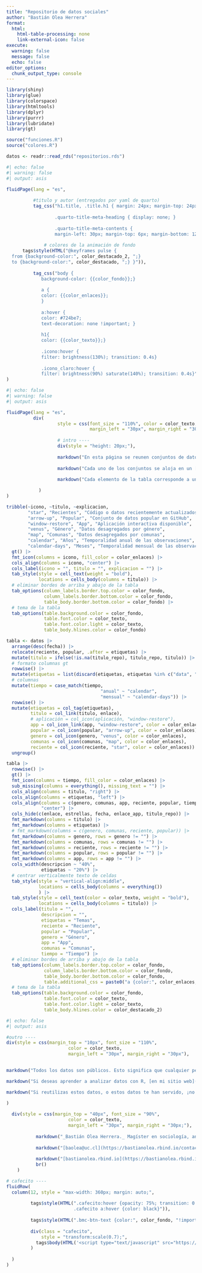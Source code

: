 ```yaml
---
title: "Repositorio de datos sociales"
author: "Bastián Olea Herrera"
format:
  html:
    html-table-processing: none
    link-external-icon: false
execute: 
  warning: false
  message: false
  echo: false
editor_options: 
  chunk_output_type: console
---
```


```r
library(shiny)
library(glue)
library(colorspace)
library(htmltools)
library(dplyr)
library(purrr)
library(lubridate)
library(gt)

source("funciones.R")
source("colores.R")

datos <- readr::read_rds("repositorios.rds")
```


```r
#| echo: false
#| warning: false
#| output: asis

fluidPage(lang = "es",
          
          #titulo y autor (entregados por yaml de quarto)
          tag_css("h1.title, .title.h1 { margin: 24px; margin-top: 24px; margin-left: 30px; color: {{color_enlaces}}; }
                  
                  .quarto-title-meta-heading { display: none; }
                  
                  .quarto-title-meta-contents {
                  margin-left: 30px; margin-top: 6px; margin-bottom: 12px; color: {{color_texto}};"),
          
              # colores de la animación de fondo
      tags$style(HTML("@keyframes pulse {
  from {background-color:", color_destacado_2, ";}
  to {background-color:", color_destacado, ";} }")),
  
          tag_css("body {
             background-color: {{color_fondo}};}
             
             a {
             color: {{color_enlaces}};
             }
           
             a:hover {
             color: #724be7;
             text-decoration: none !important; }
             
             h1{
             color: {{color_texto}};}
             
             .icono:hover {
             filter: brightness(130%); transition: 0.4s}
             
             .icono_claro:hover {
             filter: brightness(90%) saturate(140%); transition: 0.4s}")
)
```


```r
#| echo: false
#| warning: false
#| output: asis

fluidPage(lang = "es",
          div(
                   style = css(font_size = "110%", color = color_texto, 
                               margin_left = "30px", margin_right = "30px", margin_bottom = "-8px"),
                   
                   # intro ----
                   div(style = "height: 20px;"),
                   
                   markdown("En esta página se reunen conjuntos de datos sociales listos para usarse en cualquier análisis, exploración, o proceso de aprendizaje."),
                   
                   markdown("Cada uno de los conjuntos se aloja en un [repositorio de GitHub](https://github.com/bastianolea?tab=repositories), acompañado del código en el lenguaje de progamación R que obtiene y prepara los datos para su uso, además de otros scripts de R que hacen uso del dato para generar otros productos, como gráficos, tablas, o [aplicaciones Shiny](https://bastianolea.github.io/shiny_apps/)."),
                   
                   markdown("Cada elemento de la tabla corresponde a un conjunto de datos, y en las columnas aparecen iconos que describen sus características. Los iconos se explican en la siguiente leyenda:")

            )
)
```

```r
tribble(~icono, ~titulo, ~explicacion,
        "star", "Recientes", "Código o datos recientemente actualizados",
        "arrow-up", "Popular", "Conjunto de datos popular en GitHub",
        "window-restore", "App", "Aplicación interactiva disponible",
        "venus", "Género", "Datos desagregados por género",
        "map", "Comunas", "Datos desagregados por comunas",
        "calendar", "Años", "Temporalidad anual de las observaciones",
        "calendar-days", "Meses", "Temporalidad mensual de las observaciones") |> 
  gt() |> 
  fmt_icon(columns = icono, fill_color = color_enlaces) |> 
  cols_align(columns = icono, "center") |> 
  cols_label(icono = "", titulo = "", explicacion = "") |> 
  tab_style(style = cell_text(weight = "bold"),
            locations = cells_body(columns = titulo)) |> 
  # eliminar bordes de arriba y abajo de la tabla
  tab_options(column_labels.border.top.color = color_fondo,
              column_labels.border.bottom.color = color_fondo,
              table_body.border.bottom.color = color_fondo) |>
  # tema de la tabla
  tab_options(table.background.color = color_fondo,
              table.font.color = color_texto,
              table.font.color.light = color_texto,
              table_body.hlines.color = color_fondo)
```


```r
tabla <- datos |> 
  arrange(desc(fecha)) |>
  relocate(reciente, popular, .after = etiquetas) |>
  mutate(titulo = ifelse(!is.na(titulo_repo), titulo_repo, titulo)) |> 
  # formato columnas gt
  rowwise() |>
  mutate(etiquetas = list(discard(etiquetas, etiquetas %in% c("data", "shiny", "r", "app", "tiempo", "comunas", "chile", "meses")))) |> 
  # columnas
  mutate(tiempo = case_match(tiempo,
                                   "anual" ~ "calendar",
                                   "mensual" ~ "calendar-days")) |> 
  rowwise() |>
  mutate(etiquetas = col_tag(etiquetas),
         titulo = col_link(titulo, enlace),
         # aplicación = col_icon(aplicación, "window-restore"),
         app = col_icon_link(app, "window-restore", color = color_enlaces, link =  enlace_app),
         popular = col_icon(popular, "arrow-up", color = color_enlaces),
         genero = col_icon(genero, "venus", color = color_enlaces),
         comunas = col_icon(comunas, "map", color = color_enlaces),
         reciente = col_icon(reciente, "star", color = color_enlaces)) |> 
  ungroup()
```



```r
tabla |> 
  rowwise() |> 
  gt() |> 
  fmt_icon(columns = tiempo, fill_color = color_enlaces) |>
  sub_missing(columns = everything(), missing_text = "") |>
  cols_align(columns = titulo, "right") |>
  cols_align(columns = etiquetas, "left") |>
  cols_align(columns = c(genero, comunas, app, reciente, popular, tiempo),
             "center") |>
  cols_hide(c(enlace, estrellas, fecha, enlace_app, titulo_repo)) |>
  fmt_markdown(columns = titulo) |> 
  fmt_markdown(columns = etiquetas) |> 
  # fmt_markdown(columns = c(genero, comunas, reciente, popular)) |>
  fmt_markdown(columns = genero, rows = genero != "") |> 
  fmt_markdown(columns = comunas, rows = comunas != "") |> 
  fmt_markdown(columns = reciente, rows = reciente != "") |> 
  fmt_markdown(columns = popular, rows = popular != "") |>
  fmt_markdown(columns = app, rows = app != "") |> 
  cols_width(descripcion ~ "40%",
             etiquetas ~ "20%") |>
  # centrar verticalmente texto de celdas
  tab_style(style = "vertical-align:middle",
            locations = cells_body(columns = everything())
            ) |>
  tab_style(style = cell_text(color = color_texto, weight = "bold"),
            locations = cells_body(columns = titulo)) |>
  cols_label(titulo = "",
             descripcion = "",
             etiquetas = "Temas",
             reciente = "Reciente",
             popular = "Popular",
             genero = "Género",
             app = "App",
             comunas = "Comunas",
             tiempo = "Tiempo") |>
  # eliminar bordes de arriba y abajo de la tabla
  tab_options(column_labels.border.top.color = color_fondo,
              column_labels.border.bottom.color = color_fondo,
              table_body.border.bottom.color = color_fondo,
              table.additional_css = paste0("a {color:", color_enlaces, "!important;}")) |>
  # tema de la tabla
  tab_options(table.background.color = color_fondo,
              table.font.color = color_texto,
              table.font.color.light = color_texto,
              table_body.hlines.color = color_destacado_2)

```



```r
#| echo: false
#| output: asis

#outro ----
div(style = css(margin_top = "10px", font_size = "110%", 
                       color = color_texto,
                       margin_left = "30px", margin_right = "30px"),

           
markdown("Todos los datos son públicos. Esto significa que cualquier persona puede utilizar [el código y los datos de las aplicaciones](https://github.com/bastianolea?tab=repositories) para adentrarse en el mundo del análisis de datos y [aprender a programar en R](https://bastianolea.rbind.io/blog/r_introduccion/), el lenguaje de programación usado para procesar estos datos."),

markdown("Si deseas aprender a analizar datos con R, [en mi sitio web](https://bastianolea.rbind.io) tengo [tutoriales para principiantes y usuarios avanzados](https://bastianolea.rbind.io/categories/tutoriales/). Además, constantemente comparto [consejos y aprendizajes](https://bastianolea.rbind.io/blog/). También puedes usar mi sitio web para [contactarme](https://bastianolea.rbind.io/contact/) con cualquier duda que tengas."),

markdown("Si reutilizas estos datos, o estos datos te han servido, ¡no olvides compartir con los demás!")

)
  
  div(style = css(margin_top = "40px", font_size = "90%", 
                       color = color_texto,
                       margin_left = "30px", margin_right = "30px;"),
           
           markdown("_Bastián Olea Herrera._ Magíster en sociología, analista de datos."),
           
           markdown("[baolea@uc.cl](https://bastianolea.rbind.io/contact)"), 
           
           markdown("[bastianolea.rbind.io](https://bastianolea.rbind.io)"),
           br()
    )

# cafecito ----
fluidRow(
  column(12, style = "max-width: 360px; margin: auto;",
         
         tags$style(HTML(".cafecito:hover {opacity: 75%; transition: 0.3s; color: black !important;}
                         .cafecito a:hover {color: black}")),
         
         tags$style(HTML(".bmc-btn-text {color:", color_fondo, "!important;}")),
         
         div(class = "cafecito",
             style = "transform:scale(0.7);",
           tags$body(HTML('<script type="text/javascript" src="https://cdnjs.buymeacoffee.com/1.0.0/button.prod.min.js" data-name="bmc-button" data-slug="bastimapache" data-color="#FFDD00" data-emoji=""  data-font="Bree" data-text="Regálame un cafecito" data-outline-color="#000000" data-font-color="#000000" data-coffee-color="#ffffff" ></script>'))
         )
         
  )
)
```

